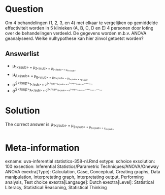 Question
========

Om 4 behandelingen (1, 2, 3, en 4) met elkaar te vergelijken op gemiddelde effectiviteit worden in 5 klinieken (A, B, C, D en E) 4 personen door loting over de behandelingen verdeeld. De gegevens worden m.b.v. ANOVA geanalyseerd. Welke nulhypothese kan hier zinvol getoetst worden? 

Answerlist
----------
* &mu;<sub>1<\/sub> = &mu;<sub>2<\/sub> = &mu;<sub>3<\/sub> = &mu;<sub>4<\/sub>
* &mu;<sub>A<\/sub> = &mu;<sub>B<\/sub> = &mu;<sub>C<\/sub> = &mu;<sub>D<\/sub> = &mu;<sub>E<\/sub>
* &sigma;<sup>2<\/sup><sub>1<\/sub> = &sigma;<sup>2<\/sup><sub>2<\/sub> = &sigma;<sup>2<\/sup><sub>3<\/sub> = &sigma;<sup>2<\/sup><sub>4<\/sub>
* &sigma;<sup>2<\/sup><sub>A<\/sub> = &sigma;<sup>2<\/sup><sub>B<\/sub> = &sigma;<sup>2<\/sup><sub>C<\/sub> = &sigma;<sup>2<\/sup><sub>D<\/sub> = &sigma;<sup>2<\/sup><sub>E<\/sub>

Solution
========

The correct answer is  &mu;<sub>1<\/sub> = &mu;<sub>2<\/sub> = &mu;<sub>3<\/sub> = &mu;<sub>4<\/sub> 

Meta-information
================
exname: uva-inferential statistics-358-nl.Rmd 
extype: schoice 
exsolution: 100 
exsection: Inferential Statistics/Parametric Techniques/ANOVA/Oneway ANOVA
exextra[Type]: Calculation, Case, Conceptual, Creating graphs, Data manipulation, Interpretating graph, Interpretating output, Performing analysis, Test choice 
exextra[Langauge]: Dutch 
exextra[Level]: Statistical Literacy, Statistical Reasoning, Statistical Thinking 
